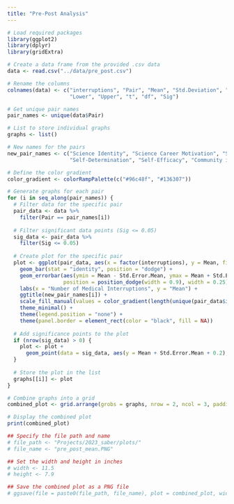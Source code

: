 ```yaml
---
title: "Pre-Post Analysis"
---
```


```r
# Load required packages
library(ggplot2)
library(dplyr)
library(gridExtra)

# Create a data frame from the provided .csv data
data <- read.csv("../data/pre_post.csv")

# Rename the columns
colnames(data) <- c("interruptions", "Pair", "Mean", "Std.Deviation", "Std.Error.Mean",
                    "Lower", "Upper", "t", "df", "Sig")

# Get unique pair names
pair_names <- unique(data$Pair)

# List to store individual graphs
graphs <- list()

# New names for the pairs
new_pair_names <- c("Science Identity", "Science Career Motivation", "Science Interest",
                    "Self-Determination", "Self-Efficacy", "Community in Science")

# Define the color gradient
color_gradient <- colorRampPalette(c("#96c48f", "#136307"))

# Generate graphs for each pair
for (i in seq_along(pair_names)) {
  # Filter data for the specific pair
  pair_data <- data %>%
    filter(Pair == pair_names[i])
  
  # Filter significant data points (Sig <= 0.05)
  sig_data <- pair_data %>%
    filter(Sig <= 0.05)
  
  # Create plot for the specific pair
  plot <- ggplot(pair_data, aes(x = factor(interruptions), y = Mean, fill = factor(interruptions))) +
    geom_bar(stat = "identity", position = "dodge") +
    geom_errorbar(aes(ymin = Mean - Std.Error.Mean, ymax = Mean + Std.Error.Mean),
                  position = position_dodge(width = 0.9), width = 0.25) +
    labs(x = "Number of Medical Interruptions", y = "Mean") +
    ggtitle(new_pair_names[i]) +
    scale_fill_manual(values = color_gradient(length(unique(pair_data$interruptions)))) +
    theme_minimal() +
    theme(legend.position = "none") +
    theme(panel.border = element_rect(color = "black", fill = NA))
  
  # Add significance points to the plot
  if (nrow(sig_data) > 0) {
    plot <- plot +
      geom_point(data = sig_data, aes(y = Mean + Std.Error.Mean + 0.2), shape = 16, size = 3, color = "black")
  }
  
  # Store the plot in the list
  graphs[[i]] <- plot
}

# Combine graphs into a grid
combined_plot <- grid.arrange(grobs = graphs, nrow = 2, ncol = 3, padding = unit(10, "cm"))

# Display the combined plot
print(combined_plot)

## Specify the file path and name
# file_path <- "Projects/2023_saber/plots/"
# file_name <- "pre_post_mean.PNG"

## Set the width and height in inches
# width <- 11.5
# height <- 7.9

## Save the combined plot as a PNG file
# ggsave(file = paste0(file_path, file_name), plot = combined_plot, width = width, height = height)

```


